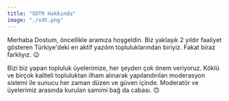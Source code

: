 ```yaml
---
title: "SDTR Hakkında"
image: "./sdt.png"
---
```


Merhaba Dostum, öncellikle aramıza hoşgeldin. Biz yaklaşık 2 yıldır faaliyet gösteren Türkiye'deki en aktif yazılım topluluklarından biriyiz. Fakat biraz farklıyız. 😉

Bizi biz yapan topluluk üyelerimize, her şeyden çok önem veriyoruz. Köklü ve birçok kaliteli topluluktan ilham alınarak yapılandırılan moderasyon sistemi ile sunucu her zaman düzen ve güven içinde. Moderatör ve üyelerimiz arasında kurulan samimi bağ da cabası. 🙃